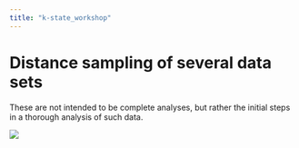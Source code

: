 ```yaml
---
title: "k-state_workshop"
---
```


# Distance sampling of several data sets

These are not intended to be complete analyses, but rather the initial steps in a thorough analysis of such data.

![](https://plus.unsplash.com/premium_photo-1711652434787-b815d9681481?q=80&w=1469&auto=format&fit=crop&ixlib=rb-4.0.3&ixid=M3wxMjA3fDB8MHxwaG90by1wYWdlfHx8fGVufDB8fHx8fA%3D%3D)